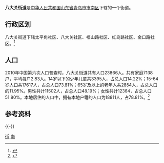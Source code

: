 '''八大关街道'''是[[中华人民共和国|中华人民共和国]][[山东省|山东省]][[青岛市|青岛市]][[市南区|市南区]]下辖的一个街道。
== 行政区划 ==
八大关街道下辖太平角社区、八大关社区、福山路社区、红岛路社区、金口路社区。<ref>{{Cite web|url=http://www.qdsn.gov.cn/n16/n1220/170619111417800755.html|title=市南区社区管辖情况|author=青岛市市南区人民政府|date=2017-12-22|accessdate=2018-02-17|archive-date=2018-02-17|archive-url=https://web.archive.org/web/20180217142001/http://www.qdsn.gov.cn/n16/n1220/170619111417800755.html|dead-url=no}}</ref>
== 人口 ==

2010年中国第六次人口普查时，八大关街道共有人口23866人。共有家庭7138户，平均每户2.83人。14岁以下的少年儿童共3395人，占总人口14.22%；15-64岁人口共17617人，占总人口73.81%；65岁及以上的老年人共2854人，占总人口的11.95%。男性共计11502人，占总人口48.19%；女性共计12364，占总人口51.80%。本地居住的人口中，拥有本地户籍的人口为18811人，占78.81%。<ref name="人口普查2010">{{cite web| url =http://www.yearbookchina.com/navipage-n2013030152000017.html| title =《中国2010年人口普查分乡、镇、街道资料》| author =中国国务院人口普查办公室、中国国家统计局人口就业统计司等| year =2010| website =统计年鉴分享平台| page =表15 山东省乡、镇、街道人口| format =收费| access-date =2018-07-19| archive-url =https://web.archive.org/web/20180719084356/http://www.yearbookchina.com/navipage-n2013030152000017.html| archive-date =2018-07-19| dead-url =yes}}</ref>
== 参考资料 ==
{{Reflist}}
{{-}}
{{青岛小作品}}
{{青岛市市南区行政区划}}
{{青岛市行政区划}}
[[Category:市南区|街]]
[[Category:青岛乡级行政区划|南]]